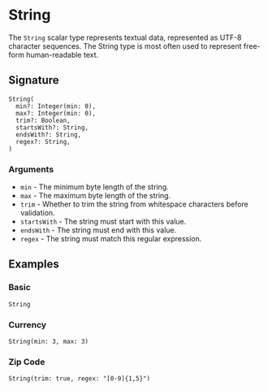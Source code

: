 # String

The `String` scalar type represents textual data, represented as UTF-8 character sequences. The String type is most often used to represent free-form human-readable text.

## Signature

```states
String(
  min?: Integer(min: 0),
  max?: Integer(min: 0),
  trim?: Boolean,
  startsWith?: String,
  endsWith?: String,
  regex?: String,
)
```

### Arguments

- `min` - The minimum byte length of the string.
- `max` - The maximum byte length of the string.
- `trim` - Whether to trim the string from whitespace characters before validation.
- `startsWith` - The string must start with this value.
- `endsWith` - The string must end with this value.
- `regex` - The string must match this regular expression.

## Examples

### Basic

`String`

### Currency

`String(min: 3, max: 3)`

### Zip Code

`String(trim: true, regex: "[0-9]{1,5}")`
